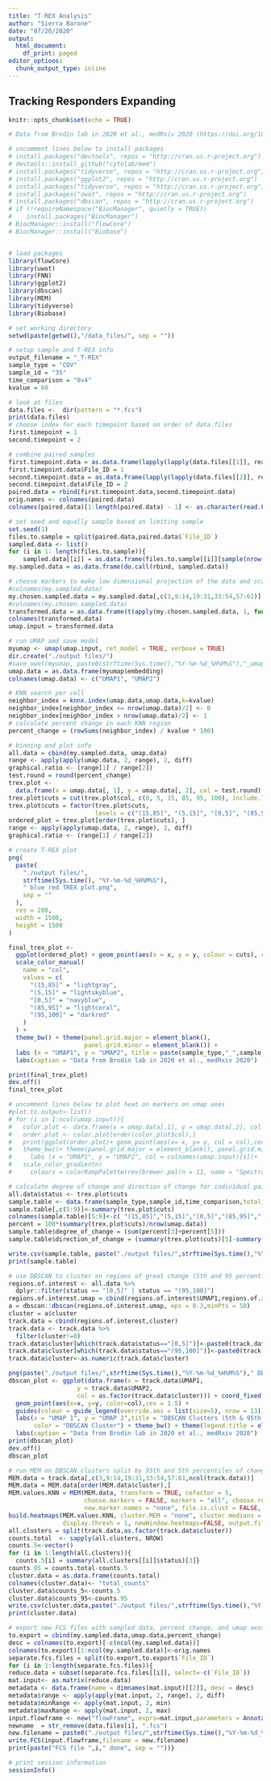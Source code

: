 ```yaml
---
title: "T-REX Analysis"
author: "Sierra Barone"
date: "07/20/2020"
output:
  html_document:
    df_print: paged
editor_options:
  chunk_output_type: inline
---
```


## Tracking Responders Expanding 

```r
knitr::opts_chunk$set(echo = TRUE)

# Data from Brodin lab in 2020 et al., medRxiv 2020 (https://doi.org/10.1101/2020.06.03.20121582)

# uncomment lines below to install packages
# install.packages("devtools", repos = "http://cran.us.r-project.org")
# devtools::install_github("cytolab/mem")
# install.packages("tidyverse", repos = "http://cran.us.r-project.org")
# install.packages("ggplot2", repos = "http://cran.us.r-project.org")
# install.packages("tidyverse", repos = "http://cran.us.r-project.org")
# install.packages("uwot", repos = "http://cran.us.r-project.org")
# install.packages("dbscan", repos = "http://cran.us.r-project.org")
# if (!requireNamespace("BiocManager", quietly = TRUE))
#    install.packages("BiocManager")
# BiocManager::install("flowCore")
# BiocManager::install("Biobase")


# load packages
library(flowCore)
library(uwot)
library(FNN)
library(ggplot2)
library(dbscan)
library(MEM)
library(tidyverse)
library(Biobase)

# set working directory 
setwd(paste(getwd(),"/data_files/", sep = ""))

# setup sample and T-REX info
output_filename = "_T-REX"
sample_type = "COV"
sample_id = "35"
time_comparison = "0v4" 
kvalue = 60

# look at files
data.files <-  dir(pattern = "*.fcs")
print(data.files)
# choose index for each timepoint based on order of data.files
first.timepoint = 1
second.timepoint = 2

# combine paired samples
first.timepoint.data = as.data.frame(lapply(lapply(data.files[[1]], read.FCS), exprs))
first.timepoint.data$File_ID = 1
second.timepoint.data = as.data.frame(lapply(lapply(data.files[[2]], read.FCS), exprs))
second.timepoint.data$File_ID = 2
paired.data = rbind(first.timepoint.data,second.timepoint.data)
orig.names <- colnames(paired.data)
colnames(paired.data)[1:length(paired.data) - 1] <- as.character(read.FCS(data.files[[1]])@parameters@data[["desc"]])
```

```r
# set seed and equally sample based on limiting sample
set.seed(1)
files.to.sample = split(paired.data,paired.data$`File_ID`)
sampled.data <- list()
for (i in 1: length(files.to.sample)){
    sampled.data[[i]] = as.data.frame(files.to.sample[[i]][sample(nrow(files.to.sample[[i]]), min(sapply(files.to.sample, nrow))), ])}
my.sampled.data = as.data.frame(do.call(rbind, sampled.data))
```

```r
# choose markers to make low dimensional projection of the data and scale them accordingly 
#colnames(my.sampled.data)   
my.chosen.sampled.data = my.sampled.data[,c(3,9:14,19:31,33:54,57:61)]
#colnames(my.chosen.sampled.data) 
transformed.data = as.data.frame(t(apply(my.chosen.sampled.data, 1, function(x) asinh(x/5))))
colnames(transformed.data) 
umap.input = transformed.data
```

```r
# run UMAP amd save model
myumap <- umap(umap.input, ret_model = TRUE, verbose = TRUE)
dir.create("./output files/")
#save_uwot(myumap, paste0(strftime(Sys.time(),"%Y-%m-%d_%H%M%S"),"_umap_model_results"))
umap.data = as.data.frame(myumap$embedding)
colnames(umap.data) <- c("UMAP1", "UMAP2")
```

```r
# KNN search per cell 
neighbor_index = knnx.index(umap.data,umap.data,k=kvalue)
neighbor_index[neighbor_index <= nrow(umap.data)/2] <- 0
neighbor_index[neighbor_index > nrow(umap.data)/2] <- 1
# calculate percent change in each KNN region
percent_change = (rowSums(neighbor_index) / kvalue * 100)

# binning and plot info
all.data = cbind(my.sampled.data, umap.data)
range <- apply(apply(umap.data, 2, range), 2, diff)
graphical.ratio <- (range[1] / range[2])
test.round = round(percent_change)
trex.plot <-
  data.frame(x = umap.data[, 1], y = umap.data[, 2], col = test.round)
trex.plot$cuts = cut(trex.plot$col, c(0, 5, 15, 85, 95, 100), include.lowest = TRUE)
trex.plot$cuts = factor(trex.plot$cuts,
                        levels = c("(15,85]", "(5,15]", "[0,5]", "(85,95]", "(95,100]"))
ordered_plot = trex.plot[order(trex.plot$cuts), ]
range <- apply(apply(umap.data, 2, range), 2, diff)
graphical.ratio <- (range[1] / range[2])

# create T-REX plot
png(
  paste(
    "./output files/",
    strftime(Sys.time(), "%Y-%m-%d_%H%M%S"),
    " blue red TREX plot.png",
    sep = ""
  ),
  res = 200,
  width = 1500,
  height = 1500
)

final_trex_plot <-
  ggplot(ordered_plot) + geom_point(aes(x = x, y = y, colour = cuts), cex = 1) +
  scale_color_manual(
    name = "col",
    values = c(
      "(15,85]" = "lightgray",
      "(5,15]" = "lightskyblue",
      "[0,5]" = "navyblue",
      "(85,95]" = "lightcoral",
      "(95,100]" = "darkred"
    )
  ) +
  theme_bw() + theme(panel.grid.major = element_blank(),
                     panel.grid.minor = element_blank()) +
  labs (x = "UMAP1", y = "UMAP2", title = paste(sample_type,"_",sample_id,"_",time_comparison," - Percent Change",sep = "")) + coord_fixed(ratio = graphical.ratio) + theme(legend.title = element_blank()) + 
  labs(caption = "Data from Brodin lab in 2020 et al., medRxiv 2020")

print(final_trex_plot)
dev.off()
final_trex_plot
```
  
```r
# uncomment lines below to plot heat on markers on umap axes
#plot.to.output<-list() 
# for (i in 1:ncol(umap.input)){
#   color.plot <- data.frame(x = umap.data[,1], y = umap.data[,2], col = umap.input[,c(i)])
#   order.plot <- color.plot[order(color.plot$col),]
#   print(ggplot(order.plot)+ geom_point(aes(x= x, y= y, col = col),cex = 0.1,shape = 1) + coord_fixed(ratio=graphical.ratio) + 
#   theme_bw()+ theme(panel.grid.major = element_blank(), panel.grid.minor = element_blank())+ 
#     labs (x = "UMAP1", y = "UMAP2", col = colnames(umap.input)[i])+
#   scale_color_gradientn(
#     colours = colorRampPalette(rev(brewer.pal(n = 11, name = "Spectral")))(50)))}

# calculate degree of change and direction of change for individual pairwise comparison
all.data$status <- trex.plot$cuts
sample.table <- data.frame(sample_type,sample_id,time_comparison,total_cells = nrow(umap.data))
sample.table[,c(5:9)]<-summary(trex.plot$cuts)
colnames(sample.table)[5:9]<-c( "(15,85]","(5,15]","[0,5]","(85,95]","(95,100]")
percent = 100*(summary(trex.plot$cuts)/nrow(umap.data))
sample.table$degree_of_change = (sum(percent[3]+percent[5]))
sample.table$direction_of_change = (summary(trex.plot$cuts)[5]-summary(trex.plot$cuts)[3]) / (summary(trex.plot$cuts)[5]+summary(trex.plot$cuts)[3])

write.csv(sample.table, paste("./output files/",strftime(Sys.time(),"%Y-%m-%d_%H%M%S"),"_trex_results.csv"))
print(sample.table)
```

```r
# use DBSCAN to cluster on regions of great change (5th and 95 percentiles of change)
regions.of.interest <- all.data %>%
  dplyr::filter(status == "[0,5]" | status == "(95,100]") 
regions.of.interest.umap = cbind(regions.of.interest$UMAP1,regions.of.interest$UMAP2)
a = dbscan::dbscan(regions.of.interest.umap, eps = 0.3,minPts = 50)
cluster = a$cluster 
track.data = cbind(regions.of.interest,cluster)
track.data <- track.data %>%
  filter(cluster!=0)
track.data$cluster[which(track.data$status=="[0,5]")]<-paste0(track.data$cluster[which(track.data$status=="[0,5]")],"05")
track.data$cluster[which(track.data$status=="(95,100]")]<-paste0(track.data$cluster[which(track.data$status=="(95,100]")],"95")
track.data$cluster<-as.numeric(track.data$cluster)

png(paste("./output files/",strftime(Sys.time(),"%Y-%m-%d_%H%M%S")," DBSCAN_plot.png",sep =""),res = 200, width = 1000, height = 1000)
dbscan_plot <- ggplot(data.frame(x = track.data$UMAP1, 
                   y = track.data$UMAP2, 
                   col = as.factor(track.data$cluster))) + coord_fixed(ratio = graphical.ratio) + 
  geom_point(aes(x=x, y=y, color=col),cex = 1.5) + 
  guides(colour = guide_legend(override.aes = list(size=5), nrow = 13)) +
  labs(x = "UMAP 1", y = "UMAP 2",title = "DBSCAN Clusters (5th & 95th percentiles)", 
       color = "DBSCAN Cluster") + theme_bw() + theme(legend.title = element_blank()) + 
  labs(caption = "Data from Brodin lab in 2020 et al., medRxiv 2020")
print(dbscan_plot)
dev.off()
dbscan_plot
```

```r
# run MEM on DBSCAN clusters split by 95th and 5th percentiles of change in KNN region
MEM.data = track.data[,c(3,9:14,19:31,33:54,57:61,ncol(track.data))]
MEM.data = MEM.data[order(MEM.data$cluster),]
MEM.values.KNN = MEM(MEM.data, transform = TRUE, cofactor = 5,
                     choose.markers = FALSE, markers = "all", choose.ref = FALSE, zero.ref = TRUE, rename.markers = FALSE,
                     new.marker.names = "none", file.is.clust = FALSE, add.fileID = FALSE, IQR.thresh = NULL)
build.heatmaps(MEM.values.KNN, cluster.MEM = "none", cluster.medians = "none",
               display.thresh = 1, newWindow.heatmaps=FALSE, output.files = TRUE, labels = FALSE)
all.clusters = split(track.data,as.factor(track.data$cluster))
counts.total  <- sapply(all.clusters, NROW)
counts.5<-vector()
for (i in 1:length(all.clusters)){
  counts.5[i] = summary(all.clusters[[i]]$status)[3]}
counts.95 = counts.total-counts.5
cluster.data = as.data.frame(counts.total)
colnames(cluster.data)<- "total_counts"
cluster.data$counts_5<-counts.5
cluster.data$counts_95<-counts.95
write.csv(cluster.data,paste("./output files/",strftime(Sys.time(),"%Y-%m-%d_%H%M%S")," DBSCAN_cluster_percentiles_counts_MEM.csv",sep =""))
print(cluster.data)
```


```r
# export new FCS files with sampled data, percent change, and umap axes
to.export = cbind(my.sampled.data,umap.data,percent_change)
desc = colnames(to.export)[-c(ncol(my.sampled.data))]
colnames(to.export)[1:ncol(my.sampled.data)]<-orig.names
separate.fcs.files = split(to.export,to.export$`File_ID`)
for (i in 1:length(separate.fcs.files)){
reduce.data = subset(separate.fcs.files[[i]], select=-c(`File_ID`))
mat.input<- as.matrix(reduce.data)
metadata <- data.frame(name = dimnames(mat.input)[[2]], desc = desc)
metadata$range <- apply(apply(mat.input, 2, range), 2, diff)
metadata$minRange <- apply(mat.input, 2, min)
metadata$maxRange <- apply(mat.input, 2, max)
input.flowframe <- new("flowFrame", exprs=mat.input,parameters = AnnotatedDataFrame(metadata))  
newname  = str_remove(data.files[i], ".fcs")
new.filename = paste0("./output files/",strftime(Sys.time(),"%Y-%m-%d_%H%M%S"),"_",newname,"_T-REX.fcs",sep="")
write.FCS(input.flowframe,filename = new.filename)
print(paste("FCS file ",i," done", sep = ""))}

# print session information
sessionInfo()
```
